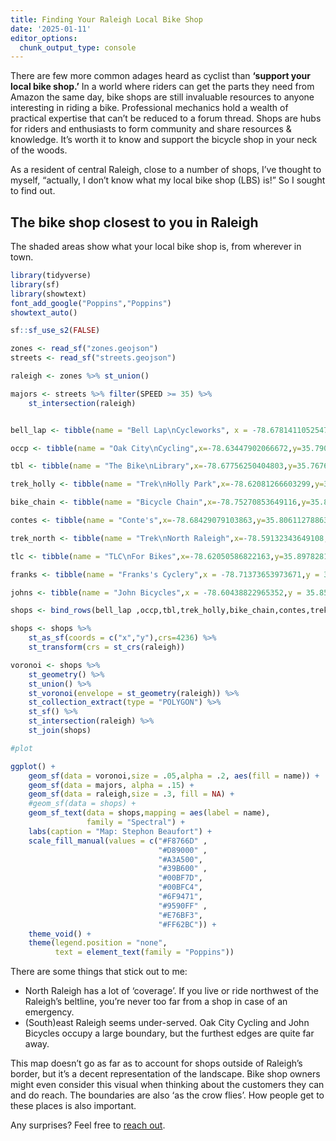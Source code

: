 ```yaml
---
title: Finding Your Raleigh Local Bike Shop
date: '2025-01-11'
editor_options: 
  chunk_output_type: console
---
```


There are few more common adages heard as cyclist than <strong>'support your local bike shop.'</strong> In a world where riders can get the parts they need from Amazon the same day, bike shops are still invaluable resources to anyone interesting in riding a bike. Professional mechanics hold a wealth of practical expertise that can't be reduced to a forum thread. Shops are hubs for riders and enthusiasts to form community and share resources & knowledge. It's worth it to know and support the bicycle shop in your neck of the woods.

As a resident of central Raleigh, close to a number of shops, I've thought to myself, <q>actually, I don't know what my local bike shop (LBS) is!</q> So I sought to find out.

## The bike shop closest to you in Raleigh

The shaded areas show what your local bike shop is, from wherever in town.

```r
library(tidyverse)
library(sf)
library(showtext)
font_add_google("Poppins","Poppins")
showtext_auto()

sf::sf_use_s2(FALSE)

zones <- read_sf("zones.geojson")
streets <- read_sf("streets.geojson")

raleigh <- zones %>% st_union()

majors <- streets %>% filter(SPEED >= 35) %>%
    st_intersection(raleigh)



```

```r



bell_lap <- tibble(name = "Bell Lap\nCycleworks", x = -78.67814110525477, y= 35.87380881463415)

occp <- tibble(name = "Oak City\nCycling",x=-78.63447902066672,y=35.790028113814365)

tbl <- tibble(name = "The Bike\nLibrary",x=-78.67756250404803,y=35.767646400232984)

trek_holly <- tibble(name = "Trek\nHolly Park",x=-78.62081266603299,y=35.82612953930017)

bike_chain <- tibble(name = "Bicycle Chain",x=-78.75270853649116,y=35.8961415711698)

contes <- tibble(name = "Conte's",x=-78.68429079103863,y=35.80611278863103)

trek_north <- tibble(name = "Trek\nNorth Raleigh",x=-78.59132343649108,y=35.91034226706531)

tlc <- tibble(name = "TLC\nFor Bikes",x=-78.62050586822163,y=35.89782815560901)

franks <- tibble(name = "Franks's Cyclery",x = -78.71373653973671,y = 35.90133962165074)

johns <- tibble(name = "John Bicycles",x = -78.60438822965352,y = 35.8533526606378)

shops <- bind_rows(bell_lap ,occp,tbl,trek_holly,bike_chain,contes,trek_north,tlc,franks,johns)

shops <- shops %>%
    st_as_sf(coords = c("x","y"),crs=4236) %>%
    st_transform(crs = st_crs(raleigh))

voronoi <- shops %>%
    st_geometry() %>%
    st_union() %>%
    st_voronoi(envelope = st_geometry(raleigh)) %>%
    st_collection_extract(type = "POLYGON") %>% 
    st_sf() %>%
    st_intersection(raleigh) %>%
    st_join(shops)


```


```r

#plot

ggplot() +
    geom_sf(data = voronoi,size = .05,alpha = .2, aes(fill = name)) + 
    geom_sf(data = majors, alpha = .15) + 
    geom_sf(data = raleigh,size = .3, fill = NA) + 
    #geom_sf(data = shops) + 
    geom_sf_text(data = shops,mapping = aes(label = name),
                 family = "Spectral") +
    labs(caption = "Map: Stephon Beaufort") + 
    scale_fill_manual(values = c("#F8766D" ,
                                 "#D89000" ,
                                 "#A3A500", 
                                 "#39B600" ,
                                 "#00BF7D", 
                                 "#00BFC4", 
                                 "#6F9471", 
                                 "#9590FF" ,
                                 "#E76BF3", 
                                 "#FF62BC")) + 
    theme_void() + 
    theme(legend.position = "none",
          text = element_text(family = "Poppins"))

```


There are some things that stick out to me:

* North Raleigh has a lot of 'coverage'. If you live or ride northwest of the Raleigh's beltline, you're never too far from a shop in case of an emergency.
* (South)east Raleigh seems under-served. Oak City Cycling and John Bicycles occupy a large boundary, but the furthest edges are quite far away.

This map doesn't go as far as to account for shops outside of Raleigh's border, but it's a decent representation of the landscape. Bike shop owners might even consider this visual when thinking about the customers they can and do reach. The boundaries are also 'as the crow flies'. How people get to these places is also important.

Any surprises? Feel free to [reach out](https://www.linkedin.com/in/stephon-beaufort-299b05111/).